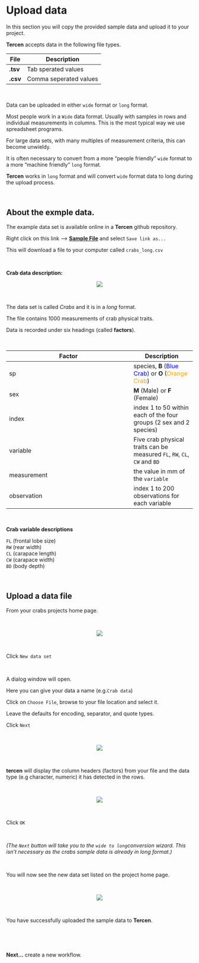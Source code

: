 # Upload data

In this section you will copy the provided sample data and upload it to your project.

__Tercen__ accepts data in the following file types.

File|Description
------|---
__.tsv__ |Tab sperated values
__.csv__|Comma seperated values

\

Data can be uploaded in either `wide` format or `long` format.

Most people work in a `Wide` data format. Usually with samples in rows and individual measurements in columns. This is the most typical way we use spreadsheet programs.

For large data sets, with many multiples of measurement criteria, this can become unwieldy. 

It is often necessary to convert from a more "people friendly" `wide` format to a more "machine friendly" `long` format.

__Tercen__ works in `long` format and will convert `wide` format data to long during the upload process.

\

## About the exmple data.

The example data set is available online in a __Tercen__ github repository. 

Right click on this link --> [__Sample File__](https://raw.githubusercontent.com/tercen/crabs_dataset/master/data/crabs_long.csv) and select `Save link as...`

This will download a file to your computer called `crabs_long.csv`

\

__Crab data description:__

<center>![](images/View_crab_picture.png)</center>

\

The data set is called _Crabs_ and it is in a _long_ format. 

The file contains 1000 measurements of crab physical traits. 

Data is recorded under six headings (called __factors__).

\

Factor|Description
------|---
sp |species, __B__ (<span style="color:blue">Blue Crab</span>) or __O__ (<span style="color:orange">Orange Crab</span>) 
sex|__M__ (Male) or __F__ (Female)
index|index 1 to 50 within each of the four groups (2 sex and 2 species)
variable|Five crab physical traits can be measured `FL`, `RW`, `CL`, `CW` and `BD`
measurement| the value in mm of the `variable`
observation| index 1 to 200 observations for each variable

\

__Crab variable descriptions__

`FL` (frontal lobe size)\
`RW` (rear width)\
`CL` (carapace length)\
`CW` (carapace width)\
`BD` (body depth)\

\

## Upload a data file


From your crabs projects home page. 

\

<center><img src="images/0501_new_data_set.png"></center>

\

Click `New data set`


\

A dialog window will open.

Here you can give your data a name (e.g.`Crab data`)

Click on `Choose File`, browse to your file location and select it.

Leave the defaults for encoding, separator, and quote types.

Click `Next`

\

<center><img src="images/0502_select_upload_file.gif"></center>

\

__tercen__ will display the column headers (factors) from your file and the data type (e.g character, numeric) it has detected in the rows.

\

<center><img src="images/0503_upload_table.png"></center>

\

Click `OK`

\

_(The `Next` button will take you to the `wide to long`conversion wizard. This isn't necessary as the crabs sample data is already in long format.)_

\

You will now see the new data set listed on the project home page.

\

<center><img src="images/0504_uploaded_to_project.png"></center>

\

You have successfully uploaded the sample data to __Tercen__. 

\

\

__Next...__ create a new workflow.